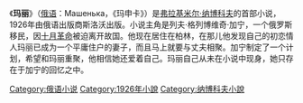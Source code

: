 《'''玛丽'''》（[[俄语|俄语]]：Машенька，《玛申卡》）是[[弗拉基米尔·纳博科夫|弗拉基米尔·纳博科夫]]的首部小说，1926年由俄语出版商斯洛沃出版。小说主角是列夫·格列博维奇·加宁，一个俄罗斯移民，因[[十月革命|十月革命]]被迫离开故国。他现在居住在柏林，在那儿他发现自己的初恋情人玛丽已成为一个平庸住户的妻子，而且马上就要与丈夫相聚。加宁制定了一个计划，希望和玛丽重聚，他相信她还爱着自己。玛丽自己从未在小说中现身，她只存在于加宁的回忆之中。
{{纳博科夫}}
[[Category:俄语小说|Category:俄语小说]]
[[Category:1926年小說|Category:1926年小說]]
[[Category:纳博科夫小說|Category:纳博科夫小說]]